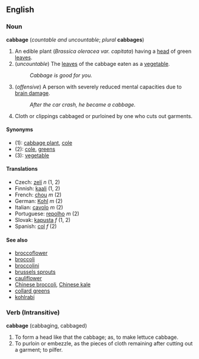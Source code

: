 ==English==

===Noun===
'''cabbage''' (''countable and uncountable''; ''plural'' '''cabbages''')

# An edible plant (''Brassica oleracea var. capitata'') having a [[head]] of green [[leaf|leaves]].
# (''uncountable'') The [[leaf|leaves]] of the cabbage eaten as a [[vegetable]].
#:''Cabbage is good for you.''
# (''offensive'') A person with severely reduced mental capacities due to [[brain damage]].
#: ''After the car crash, he became a cabbage.''
#Cloth or clippings cabbaged or purloined by one who cuts out garments.

====Synonyms====
*(1): [[cabbage plant]], [[cole]] <!--"cole" needs checking-->
*(2): [[cole]], [[greens]] <!--"cole" needs checking-->
*(3): [[vegetable]]

====Translations====
*Czech: [[zelí]] ''n'' (1, 2)
*Finnish: [[kaali#Finnish|kaali]] (1, 2)
*French: [[chou]] ''m'' (2)
*German: [[Kohl]] ''m'' (2)
*Italian: [[cavolo]] ''m'' (2)
*Portuguese: [[repolho]] ''m'' (2)
*Slovak: [[kapusta#Slovak|kapusta]] ''f'' (1, 2)
*Spanish: [[col]] ''f'' (2)

====See also====
*[[broccoflower]]
*[[broccoli]]
*[[broccolini]]
*[[brussels sprouts]]
*[[cauliflower]]
*[[Chinese broccoli]], [[Chinese kale]]
*[[collard greens]]
*[[kohlrabi]]


===Verb (Intransitive)===
'''cabbage''' (cabbaging, cabbaged)
#To form a head like that the cabbage; as, to make lettuce cabbage.
#To purloin or embezzle, as the pieces of cloth remaining after cutting out a garment; to pilfer.